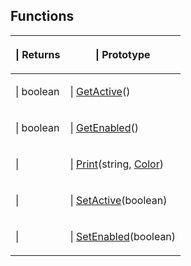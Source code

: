 ==Functions==

{{Lua/Table_Prefix}}
{| {{Lua/Table_Header}}
!{{Lua/Column_Style/Returns_List}} | Returns
!{{Lua/Column_Style/Prototype_List}} | Prototype
|-
|{{Lua/Cell_Style/Returns_List}} | boolean
|{{Lua/Cell_Style/Prototype_List}} | [[Lua/Client/Chat/Functions/GetActive|GetActive]]()
|-
|{{Lua/Cell_Style/Returns_List}} | boolean
|{{Lua/Cell_Style/Prototype_List}} | [[Lua/Client/Chat/Functions/GetEnabled|GetEnabled]]()
|-
|{{Lua/Cell_Style/Returns_List}} | 
|{{Lua/Cell_Style/Prototype_List}} | [[Lua/Client/Chat/Functions/Print|Print]](string, [[Lua/Shared/Color|Color]])
|-
|{{Lua/Cell_Style/Returns_List}} | 
|{{Lua/Cell_Style/Prototype_List}} | [[Lua/Client/Chat/Functions/SetActive|SetActive]](boolean)
|-
|{{Lua/Cell_Style/Returns_List}} | 
|{{Lua/Cell_Style/Prototype_List}} | [[Lua/Client/Chat/Functions/SetEnabled|SetEnabled]](boolean)
|} {{Lua/Table_Suffix}}